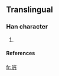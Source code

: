 ==Translingual==
===Han character===
{{Han char|rn=46|rad=山|as=03|sn=6|four=|canj=山尸竹戈 (USHI)}}
# {{defn|Han|sort=山03}}
====References====
{{Han ref|kx=0307.271|hdz=10762.051|uh=5C83|ud=23683}}

[[fr:岃]]